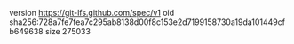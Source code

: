 version https://git-lfs.github.com/spec/v1
oid sha256:728a7fe7fea7c295ab8138d00f8c153e2d7199158730a19da101449cfb649638
size 275033
